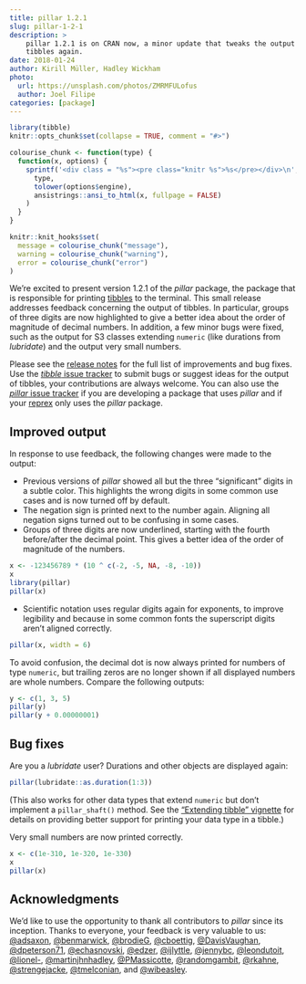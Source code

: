 ```yaml
---
title: pillar 1.2.1
slug: pillar-1-2-1
description: >
    pillar 1.2.1 is on CRAN now, a minor update that tweaks the output of
    tibbles again.
date: 2018-01-24
author: Kirill Müller, Hadley Wickham
photo:
  url: https://unsplash.com/photos/ZMRMFULofus
  author: Joel Filipe
categories: [package]
---
```



```r
library(tibble)
knitr::opts_chunk$set(collapse = TRUE, comment = "#>")

colourise_chunk <- function(type) {
  function(x, options) {
    sprintf('<div class = "%s"><pre class="knitr %s">%s</pre></div>\n',
      type,
      tolower(options$engine),
      ansistrings::ansi_to_html(x, fullpage = FALSE)
    )
  }
}

knitr::knit_hooks$set(
  message = colourise_chunk("message"),
  warning = colourise_chunk("warning"),
  error = colourise_chunk("error")
)
```

We’re excited to present version 1.2.1 of the *pillar* package, the package that is responsible for printing [tibbles](http://tibble.tidyverse.org/) to the terminal.  This small release addresses feedback concerning the output of tibbles.  In particular, groups of three digits are now highlighted to give a better idea about the order of magnitude of decimal numbers.  In addition, a few minor bugs were fixed, such as the output for S3 classes extending `numeric` (like durations from *lubridate*) and the output very small numbers.

Please see the [release notes](https://github.com/r-lib/pillar/releases/v1.2.1) for the full list of improvements and bug fixes.  Use the [*tibble* issue tracker](https://github.com/tidyverse/tibble/issues) to submit bugs or suggest ideas for the output of tibbles, your contributions are always welcome.  You can also use the [*pillar* issue tracker](https://github.com/r-lib/pillar/issues) if you are developing a package that uses *pillar* and if your [reprex](http://reprex.tidyverse.org/) only uses the *pillar* package.


## Improved output

In response to use feedback, the following changes were made to the output:

- Previous versions of *pillar* showed all but the three "significant" digits in a subtle color.  This highlights the wrong digits in some common use cases and is now turned off by default.  
- The negation sign is printed next to the number again.  Aligning all negation signs turned out to be confusing in some cases.
- Groups of three digits are now underlined, starting with the fourth before/after the decimal point. This gives a better idea of the order of magnitude of the numbers.

```r
x <- -123456789 * (10 ^ c(-2, -5, NA, -8, -10))
x
library(pillar)
pillar(x)
```

- Scientific notation uses regular digits again for exponents, to improve legibility and because in some common fonts the superscript digits aren't aligned correctly.

```r
pillar(x, width = 6)
```

To avoid confusion, the decimal dot is now always printed for numbers of type `numeric`, but trailing zeros are no longer shown if all displayed numbers are whole numbers. Compare the following outputs:

```r
y <- c(1, 3, 5)
pillar(y)
pillar(y + 0.00000001)
```


## Bug fixes

Are you a *lubridate* user? Durations and other objects are displayed again:

```r
pillar(lubridate::as.duration(1:3))
```

(This also works for other data types that extend `numeric` but don't implement a `pillar_shaft()` method. See the ["Extending tibble" vignette](http://tibble.tidyverse.org/articles/extending.html) for details on providing better support for printing your data type in a tibble.)

Very small numbers are now printed correctly.

```r
x <- c(1e-310, 1e-320, 1e-330)
x
pillar(x)
```


## Acknowledgments

We'd like to use the opportunity to thank all contributors to *pillar* since its inception. Thanks to everyone, your feedback is very valuable to us: 
[\@adsaxon](https://github.com/adsaxon), [\@benmarwick](https://github.com/benmarwick), [\@brodieG](https://github.com/brodieG), [\@cboettig](https://github.com/cboettig), [\@DavisVaughan](https://github.com/DavisVaughan), [\@dpeterson71](https://github.com/dpeterson71), [\@echasnovski](https://github.com/echasnovski), [\@edzer](https://github.com/edzer), [\@ijlyttle](https://github.com/ijlyttle), [\@jennybc](https://github.com/jennybc), [\@leondutoit](https://github.com/leondutoit), [\@lionel-](https://github.com/lionel-), [\@martinjhnhadley](https://github.com/martinjhnhadley), [\@PMassicotte](https://github.com/PMassicotte), [\@randomgambit](https://github.com/randomgambit), [\@rkahne](https://github.com/rkahne), [\@strengejacke](https://github.com/strengejacke), [\@tmelconian](https://github.com/tmelconian), and [\@wibeasley](https://github.com/wibeasley).
